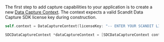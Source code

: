 The first step to add capture capabilities to your application is to create a new [Data Capture Context](https://docs.scandit.com/7.6/data-capture-sdk/ios/core/api/data-capture-context.html#class-scandit.datacapture.core.DataCaptureContext). The context expects a valid Scandit Data Capture SDK license key during construction.

<Tabs groupId="language">
<TabItem value="swift" label="Swift">

```swift
self.context = DataCaptureContext(licenseKey: "-- ENTER YOUR SCANDIT LICENSE KEY HERE --")
```

</TabItem>

<TabItem value="objc" label="Objective-C">

```objectivec
SDCDataCaptureContext *dataCaptureContext = [SDCDataCaptureContext contextForLicenseKey:@"-- ENTER YOUR SCANDIT LICENSE KEY HERE --"];
```
</TabItem>
</Tabs>